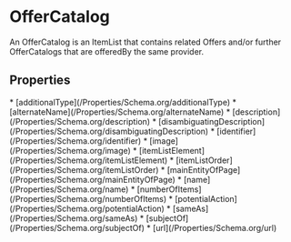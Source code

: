   
# OfferCatalog

An OfferCatalog is an ItemList that contains related Offers and/or further OfferCatalogs that are offeredBy the same provider.

## Properties

<Grid>
* [additionalType](/Properties/Schema.org/additionalType)
* [alternateName](/Properties/Schema.org/alternateName)
* [description](/Properties/Schema.org/description)
* [disambiguatingDescription](/Properties/Schema.org/disambiguatingDescription)
* [identifier](/Properties/Schema.org/identifier)
* [image](/Properties/Schema.org/image)
* [itemListElement](/Properties/Schema.org/itemListElement)
* [itemListOrder](/Properties/Schema.org/itemListOrder)
* [mainEntityOfPage](/Properties/Schema.org/mainEntityOfPage)
* [name](/Properties/Schema.org/name)
* [numberOfItems](/Properties/Schema.org/numberOfItems)
* [potentialAction](/Properties/Schema.org/potentialAction)
* [sameAs](/Properties/Schema.org/sameAs)
* [subjectOf](/Properties/Schema.org/subjectOf)
* [url](/Properties/Schema.org/url)
</Grid>

